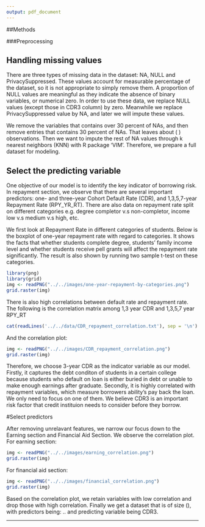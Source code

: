 ```yaml
---
output: pdf_document
---
```

##Methods

###Preprocessing

## Handling missing values 

There are three types of missing data in the dataset: NA, NULL and PrivacySuppressed. These values account for measurable percentage of the dataset, so it is not appropriate to simply remove them. A proportion of NULL values are meaningful as they indicate the absence of binary variables, or numerical zero. In order to use these data, we replace NULL values (except those in CDR3 column) by zero. Meanwhile we replace PrivacySuppressed value by NA, and later we will impute these values.

We remove the variables that contains over 30 percent of NAs, and then remove entries that contains 30 percent of NAs. That leaves about ( ) observations. Then we want to impute the rest of NA values through k nearest neighbors (KNN) with R package 'VIM'. Therefore, we prepare a full dataset for modeling. 

## Select the predicting variable

One objective of our model is to identify the key indicator of borrowing risk. In repayment section, we observe that there are several important predictors: one- and three-year Cohort Default Rate (CDR), and 1,3,5,7-year Repayment Rate (RPY_YR_RT). There are also data on repayment rate split on different categories e.g. degree completor v.s non-completor, income low v.s medium v.s high, etc. 


We first look at Repayment Rate in different categories of students. Below is the boxplot of one-year repayment rate with regard to categories. It shows the facts that whether students complete degree, students' family income level and whether students receive pell grants will affect the repayment rate significantly. The result is also shown by running two sample t-test on these categories.

```r
library(png)
library(grid)
img <- readPNG("../../images/one-year-repayment-by-categories.png")
grid.raster(img)
```

There is also high correlations between default rate and repayment rate. The following is the correlation matrix among 1,3 year CDR and 1,3,5,7 year RPY_RT

```r
cat(readLines('../../data/CDR_repayment_correlation.txt'), sep = '\n')
```

And the correlation plot: 

```r
img <- readPNG("../../images/CDR_repayment_correlation.png")
grid.raster(img)
```

Therefore, we choose 3-year CDR as the indicator variable as our model. Firstly, it captures the debt conditon of students in a certain college because students who default on loan is either buried in debt or unable to make enough earnings after graduate. Secondly, it is highly correlated with repayment variables, which measure borrowers ability's pay back the loan. We only need to focus on one of them. We believe CDR3 is an important risk factor that credit instituion needs to consider before they borrow. 

#Select predictors 

After removing unrelavant features, we narrow our focus down to the Earning section and Financial Aid Section. We observe the correlation plot. For earning section:

```r
img <- readPNG("../../images/earning_correlation.png")
grid.raster(img)
```

For financial aid section:

```r
img <- readPNG("../../images/financial_correlation.png")
grid.raster(img)
```

Based on the correlation plot, we retain variables with low correlation and drop those with high correlation. Finally we get a dataset that is of size (), with predictors being: .. and predicting variable being CDR3.

---
